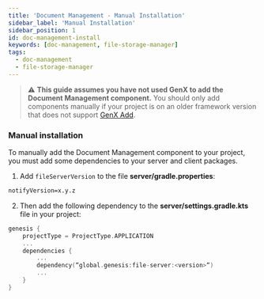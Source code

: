```yaml
---
title: 'Document Management - Manual Installation'
sidebar_label: 'Manual Installation'
sidebar_position: 1
id: doc-management-install
keywords: [doc-management, file-storage-manager]
tags:
  - doc-management
  - file-storage-manager
---
```


> :warning: **This guide assumes you have not used GenX to add the Document Management component.** You should only add components manually if your project is on an older framework version that does not support [GenX Add](../../../../components/doc-management/doc-management-installation).


### Manual installation
To manually add the Document Management component to your project, you must add some dependencies to your server and client packages.

1. Add `fileServerVersion` to the file **server/gradle.properties**:

```xml
notifyVersion=x.y.z
```

2. Then add the following dependency to the **server/settings.gradle.kts** file in your project:

```kotlin
genesis {
    projectType = ProjectType.APPLICATION
    ...
    dependencies {
        ...
        dependency(“global.genesis:file-server:<version>“)
        ...
    }
}
```
